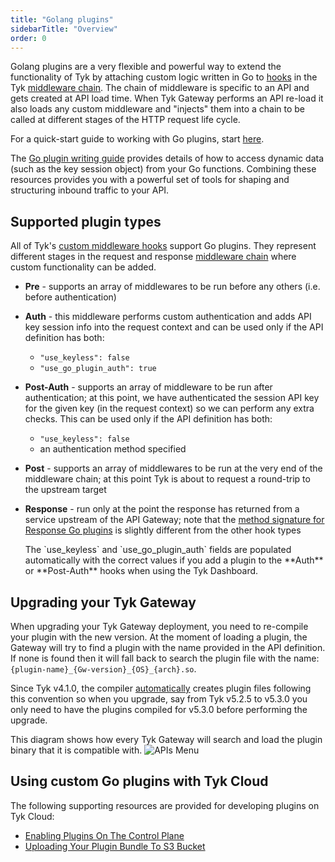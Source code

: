 ```yaml
---
title: "Golang plugins"
sidebarTitle: "Overview"
order: 0
---
```


Golang plugins are a very flexible and powerful way to extend the functionality of Tyk by attaching custom logic written in Go to [hooks](/plugins/plugin-types/plugintypes) in the Tyk [middleware chain](/concepts/middleware-execution-order).
The chain of middleware is specific to an API and gets created at API load time. When Tyk Gateway performs an API re-load it also loads any custom middleware and "injects" them into a chain to be called at different stages of the HTTP request life cycle.

For a quick-start guide to working with Go plugins, start [here](/plugins/tutorials/quick-starts/go/quickstart).

The [Go plugin writing guide](/product-stack/tyk-gateway/advanced-configurations/plugins/golang/writing-go-plugins) provides details of how to access dynamic data (such as the key session object) from your Go functions. Combining these resources provides you with a powerful set of tools for shaping and structuring inbound traffic to your API.

## Supported plugin types

All of Tyk's [custom middleware hooks](/plugins/plugin-types/plugintypes) support Go plugins. They represent different stages in the request and response [middleware chain](/concepts/middleware-execution-order) where custom functionality can be added.

- **Pre** - supports an array of middlewares to be run before any others (i.e. before authentication)
- **Auth** - this middleware performs custom authentication and adds API key session info into the request context and can be used only if the API definition has both:
  - `"use_keyless": false`
  - `"use_go_plugin_auth": true`
- **Post-Auth** - supports an array of middleware to be run after authentication; at this point, we have authenticated the session API key for the given key (in the request context) so we can perform any extra checks. This can be used only if the API definition has both:
  - `"use_keyless": false`
  - an authentication method specified
- **Post** - supports an array of middlewares to be run at the very end of the middleware chain; at this point Tyk is about to request a round-trip to the upstream target
- **Response** - run only at the point the response has returned from a service upstream of the API Gateway; note that the [method signature for Response Go plugins](/product-stack/tyk-gateway/advanced-configurations/plugins/golang/writing-go-plugins#creating-a-custom-response-plugin) is slightly different from the other hook types



    <Note>
    The `use_keyless` and `use_go_plugin_auth` fields are populated automatically with the correct values if you add a plugin to the **Auth** or **Post-Auth** hooks when using the Tyk Dashboard.
    </Note>


## Upgrading your Tyk Gateway

When upgrading your Tyk Gateway deployment, you need to re-compile your plugin with the new version. At the moment of loading a plugin, the Gateway will try to find a plugin with the name provided in the API definition. If none is found then it will fall back to search the plugin file with the name: `{plugin-name}_{Gw-version}_{OS}_{arch}.so`.

Since Tyk v4.1.0, the compiler [automatically](/product-stack/tyk-gateway/advanced-configurations/plugins/golang/go-plugin-compiler#output-filename) creates plugin files following this convention so when you upgrade, say from Tyk v5.2.5 to v5.3.0 you only need to have the plugins compiled for v5.3.0 before performing the upgrade.

This diagram shows how every Tyk Gateway will search and load the plugin binary that it is compatible with.
<img src="/img/plugins/go-plugin-different-tyk-versions.png" alt="APIs Menu" />

## Using custom Go plugins with Tyk Cloud

The following supporting resources are provided for developing plugins on Tyk Cloud:

- [Enabling Plugins On The Control Plane](https://tyk.io/docs/tyk-cloud/configuration-options/using-plugins/setup-control-plane/#what-do-i-need-to-do-to-use-plugins)
- [Uploading Your Plugin Bundle To S3 Bucket](https://tyk.io/docs/tyk-cloud/configuration-options/using-plugins/uploading-bundle/#how-do-i-upload-my-bundle-file-to-my-amazon-s3-bucket)

